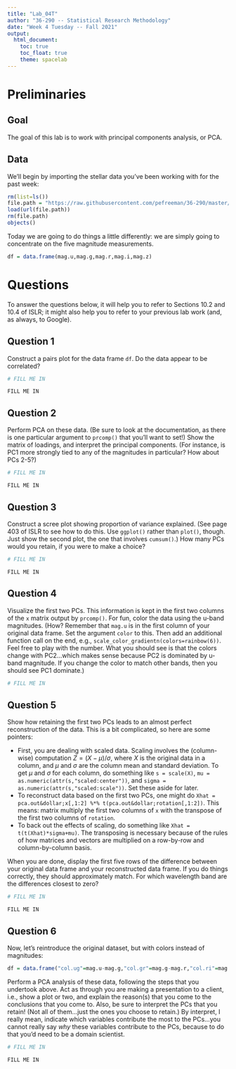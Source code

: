 ```yaml
---
title: "Lab_04T"
author: "36-290 -- Statistical Research Methodology"
date: "Week 4 Tuesday -- Fall 2021"
output: 
  html_document:
    toc: true
    toc_float: true
    theme: spacelab
---
```


# Preliminaries

## Goal

The goal of this lab is to work with principal components analysis, or PCA.

## Data

We'll begin by importing the stellar data you've been working with for the past week:
```r
rm(list=ls())
file.path = "https://raw.githubusercontent.com/pefreeman/36-290/master/EXAMPLE_DATASETS/DRACO/draco_photometry.Rdata"
load(url(file.path))
rm(file.path)
objects()
```

Today we are going to do things a little differently: we are simply going to concentrate on the five magnitude measurements.
```r
df = data.frame(mag.u,mag.g,mag.r,mag.i,mag.z)
```

# Questions

To answer the questions below, it will help you to refer to Sections 10.2 and 10.4 of ISLR; it might also help you to refer to your previous lab work (and, as always, to Google). 

## Question 1

Construct a pairs plot for the data frame `df`. Do the data appear to be correlated?
```r
# FILL ME IN
```
```
FILL ME IN
```

## Question 2

Perform PCA on these data. (Be sure to look at the documentation, as there is one particular argument to `prcomp()` that you'll want to set!) Show the matrix of loadings, and interpret the principal components. (For instance, is PC1 more strongly tied to any of the magnitudes in particular? How about PCs 2-5?)
```r
# FILL ME IN
```
```
FILL ME IN
```

## Question 3

Construct a scree plot showing proportion of variance explained. (See page 403 of ISLR to see how to do this. Use `ggplot()` rather than `plot()`, though. Just show the second plot, the one that involves `cumsum()`.) How many PCs would you retain, if you were to make a choice?
```r
# FILL ME IN
```
```
FILL ME IN
```

## Question 4

Visualize the first two PCs. This information is kept in the first two columns of the `x` matrix output by `prcomp()`. For fun, color the data using the u-band magnitudes. (How? Remember that `mag.u` is in the first column of your original data frame. Set the argument `color` to this. Then add an additional function call on the end, e.g., `scale_color_gradientn(colors=rainbow(6))`. Feel free to play with the number. What you should see is that the colors change with PC2...which makes sense because PC2 is dominated by u-band magnitude. If you change the color to match other bands, then you should see PC1 dominate.)
```r
# FILL ME IN
```

## Question 5

Show how retaining the first two PCs leads to an almost perfect reconstruction of the data. This is a bit complicated, so here are some pointers:

- First, you are dealing with scaled data. Scaling involves the (column-wise) computation $Z = (X-\mu)/\sigma$, where $X$ is the original data in a column, and $\mu$ and $\sigma$ are the column mean and standard deviation. To get $\mu$ and $\sigma$ for each column, do something like `s = scale(X)`, `mu = as.numeric(attr(s,"scaled:center"))`, and `sigma = as.numeric(attr(s,"scaled:scale"))`. Set these aside for later.
- To reconstruct data based on the first two PCs, one might do `Xhat = pca.out&dollar;x[,1:2] %*% t(pca.out&dollar;rotation[,1:2])`. This means: matrix multiply the first two columns of `x` with the transpose of the first two columns of `rotation`.
- To back out the effects of scaling, do something like `Xhat = t(t(Xhat)*sigma+mu)`. The transposing is necessary because of the rules of how matrices and vectors are multiplied on a row-by-row and column-by-column basis.

When you are done, display the first five rows of the difference between your original data frame and your reconstructed data frame. If you do things correctly, they should approximately match. For which wavelength band are the differences closest to zero?
```r
# FILL ME IN
```
```
FILL ME IN
```

## Question 6

Now, let's reintroduce the original dataset, but with colors instead of magnitudes:
```r
df = data.frame("col.ug"=mag.u-mag.g,"col.gr"=mag.g-mag.r,"col.ri"=mag.r-mag.i,"col.iz"=mag.i-mag.z,ra,dec,log.g,metallicity,signal.noise,temperature,velocity.los)
```
Perform a PCA analysis of these data, following the steps that you undertook above. Act as through you are making a presentation to a client, i.e., show a plot or two, and explain the reason(s) that you come to the conclusions that you come to. Also, be sure to interpret the PCs that you retain! (Not all of them...just the ones you choose to retain.) By interpret, I really mean, indicate which variables contribute the most to the PCs...you cannot really say *why* these variables contribute to the PCs, because to do that you'd need to be a domain scientist.
```r
# FILL ME IN
```
```
FILL ME IN
```
